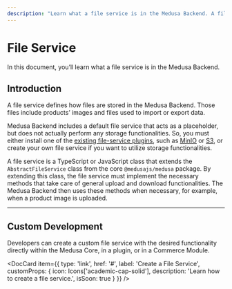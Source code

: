 ```yaml
---
description: "Learn what a file service is in the Medusa Backend. A file service defines how files are stored in the Medusa Backend."
---
```



# File Service

In this document, you’ll learn what a file service is in the Medusa Backend.

## Introduction

A file service defines how files are stored in the Medusa Backend. Those files include products’ images and files used to import or export data.

Medusa Backend includes a default file service that acts as a placeholder, but does not actually perform any storage functionalities. So, you must either install one of the [existing file-service plugins](../../plugins/file-service/index.mdx), such as [MinIO](../../plugins/file-service/minio.md) or [S3](../../plugins/file-service/s3.md), or create your own file service if you want to utilize storage functionalities.

A file service is a TypeScript or JavaScript class that extends the `AbstractFileService` class from the core `@medusajs/medusa` package. By extending this class, the file service must implement the necessary methods that take care of general upload and download functionalities. The Medusa Backend then uses these methods when necessary, for example, when a product image is uploaded.

---

## Custom Development

Developers can create a custom file service with the desired functionality directly within the Medusa Core, in a plugin, or in a Commerce Module.

<DocCard item={{
  type: 'link',
  href: '#',
  label: 'Create a File Service',
  customProps: {
    icon: Icons['academic-cap-solid'],
    description: 'Learn how to create a file service.',
    isSoon: true
  }
}} />
